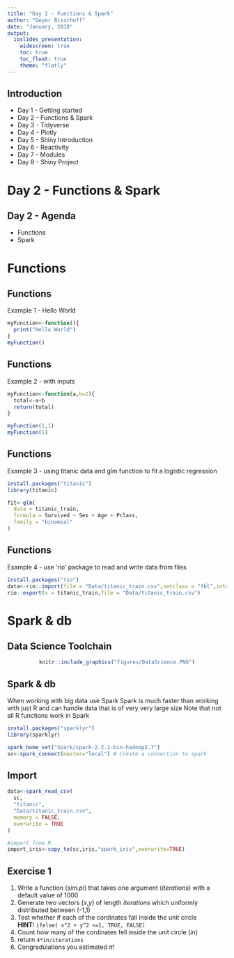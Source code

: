 ```yaml
---
title: "Day 2 - Functions & Spark"
author: "Geyer Bisschoff"
date: "January, 2018"
output: 
  ioslides_presentation:
    widescreen: true
    toc: true
    toc_float: true
    theme: "flatly"
---
```



## Introduction
- Day 1 - Getting started
- Day 2 - Functions & Spark
- Day 3 - Tidyverse
- Day 4 - Plotly
- Day 5 - Shiny Introduction
- Day 6 - Reactivity
- Day 7 - Modules
- Day 8 - Shiny Project


# Day 2 - Functions & Spark
## Day 2 - Agenda
- Functions
- Spark

# Functions
## Functions
Example 1 - Hello World

```r
myFunction<-function(){
  print("Hello World")
}
myFunction()
```

## Functions
Example 2 - with inputs

```r
myFunction<-function(a,b=2){
  total<-a+b
  return(total)
}

myFunction(1,1)
myFunction(1)

```

## Functions
Example 3 - using titanic data and glm function to fit a logistic regression
```r
install.packages("titanic")
library(titanic)

fit<-glm( 
  data = titanic_train,
  formula = Survived ~ Sex + Age + Pclass,
  family = "binomial"
)
```

## Functions

Example 4 - use 'rio' package to read and write data from files

```r
install.packages("rio")
data<-rio::import(file = "Data/titanic_train.csv",setclass = "tbl",integer64="double")
rio::export(x = titanic_train,file = "Data/titanic_train.csv")
```

# Spark & db

## Data Science Toolchain 
<center>
```r
knitr::include_graphics("figures/DataScience.PNG")
```
</center>

## Spark & db
When working with big data use Spark
Spark is much faster than working with just R and can handle data that is of very very large size
Note that not all R functions work in Spark
```r
install.packages("sparklyr")
library(sparklyr)

spark_home_set("Spark/spark-2.2.1-bin-hadoop2.7")
sc<-spark_connect(master="local") # Create a connection to spark

```

## Import
```r
data<-spark_read_csv(
  sc,
  "titanic",
  "Data/titanic_train.csv",
  memory = FALSE,
  overwrite = TRUE
)

#import from R
import_iris<-copy_to(sc,iris,"spark_iris",overwrite=TRUE)
```


## Exercise 1

1. Write a function (*sim.pi*) that takes one argument (*iterations*) with a default value of 1000  
2. Generate two vectors (*x*,*y*) of length *iterations* which uniformly distributed between (-1,1)  
3. Test whether if each of the cordinates fall inside the unit circle  
<strong class="yellow2">HINT:</strong> `ifelse( x^2 + y^2 <=1, TRUE, FALSE)`  
4. Count how many of the cordinates fell inside the unit circle (*in*)  
5. return `4*in/iterations` 
6. Congradulations you estimated $\pi$!



